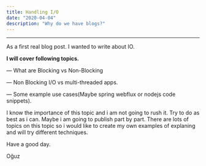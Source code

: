 ```yaml
---
title: Handling I/O
date: "2020-04-04"
description: "Why do we have blogs?"
---
```


---

As a first real blog post. I wanted to write about IO.

**I will cover following topics.**

― What are Blocking vs Non-Blocking

― Non Blocking I/O vs multi-threaded apps.

― Some example use cases(Maybe spring webflux or nodejs code snippets).

I know the importance of this topic and i am not going to rush it. Try to do as best as i can. Maybe i am going to publish part by part.
There are lots of topics on this topic so i would like to create my own examples of explaning and will try different techniques.

Have a good day.

Oğuz
